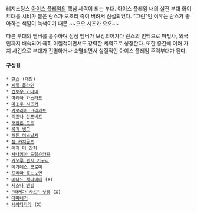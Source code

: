 레지스탕스 [[아이스 플레임]]의 핵심 세력이 되는 부대.
아이스 플레임 내의 실전 부대 화이트대를 시비가 붙은 란스가 모조리 죽여 버려서 신설되었다. "그린"인 이유는 란스가 좋아하는 색깔이 녹색이기 때문.~~오오 시즈카 오오~~

다른 부대의 멤버를 흡수하며 점점 멤버가 보강되어가다 란스의 인맥으로 마법사, 외국인까지 배속되어 극히 이질적이면서도 강력한 세력으로 성장한다. 또한 중간에 여러 가지 사건으로 부대가 전멸하거나 소멸되면서 실질적인 아이스 플레임 주력부대가 된다.


==== 구성원 ====
 * [[란스]] (대장)
 * [[시일 플라인]]
 * [[켄토우 카나미]]
 * [[마리아 카스타드]]
 * [[마소우 시즈카]]
 * [[카로리아 크리케트]]
 * [[리즈나 란프비트]]
 * [[코판돈 도트]]
 * [[록키 뱅그]]
 * [[패튼 미스날지]]
 * [[셀 카치골프]]
 * [[매직 더 간지]]
 * [[사나키아 드렐슈카프]]
 * [[카오루 퀸시 카구라]]
 * [[메가데스 모로미]]
 * [[프리마 호노노먼]]
 * [[버나드 세라미테]] (X)
 * [[세스나 벤빌]]
 * [["타케가 사츠" 삿쨩]] (X)
 * [[다마네기]]
 * [[세야다타라]] (X)
